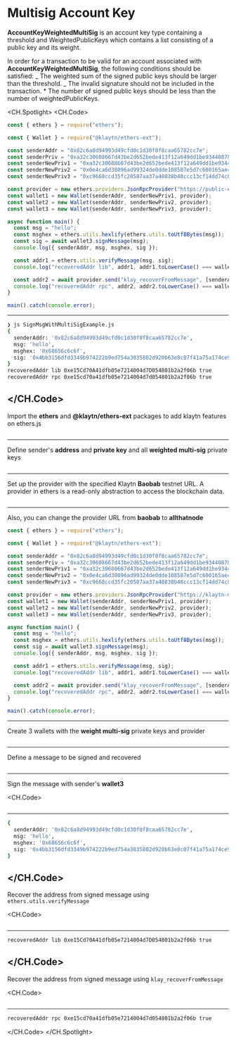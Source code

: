 # Multisig Account Key

**AccountKeyWeightedMultiSig** is an account key type containing a threshold and WeightedPublicKeys which contains a list consisting of a public key and its weight.

In order for a transaction to be valid for an account associated with **AccountKeyWeightedMultiSig**, the following conditions should be satisfied:
    _ The weighted sum of the signed public keys should be larger than the threshold.
    _ The invalid signature should not be included in the transaction.
    \* The number of signed public keys should be less than the number of weightedPublicKeys.

<CH.Spotlight>
<CH.Code>

```js SignMsgWithMultiSigExample.js
const { ethers } = require("ethers");

const { Wallet } = require("@klaytn/ethers-ext");

const senderAddr = "0x82c6a8d94993d49cfd0c1d30f0f8caa65782cc7e";
const senderPriv = "0xa32c30608667d43be2d652bede413f12a649dd1be93440878e7f712d51a6768a";
const senderNewPriv1 = "0xa32c30608667d43be2d652bede413f12a649dd1be93440878e7f712d51a6768a";
const senderNewPriv2 = "0x0e4ca6d38096ad99324de0dde108587e5d7c600165ae4cd6c2462c597458c2b8";
const senderNewPriv3 = "0xc9668ccd35fc20587aa37a48838b48ccc13cf14dd74c8999dd6a480212d5f7ac";

const provider = new ethers.providers.JsonRpcProvider("https://public-en-baobab.klaytn.net");
const wallet1 = new Wallet(senderAddr, senderNewPriv1, provider);
const wallet2 = new Wallet(senderAddr, senderNewPriv2, provider);
const wallet3 = new Wallet(senderAddr, senderNewPriv3, provider);

async function main() {
  const msg = "hello";
  const msghex = ethers.utils.hexlify(ethers.utils.toUtf8Bytes(msg));
  const sig = await wallet3.signMessage(msg);
  console.log({ senderAddr, msg, msghex, sig });

  const addr1 = ethers.utils.verifyMessage(msg, sig);
  console.log("recoveredAddr lib", addr1, addr1.toLowerCase() === wallet3.address.toLowerCase());

  const addr2 = await provider.send("klay_recoverFromMessage", [senderAddr, msghex, sig, "latest"]);
  console.log("recoveredAddr rpc", addr2, addr2.toLowerCase() === wallet3.address.toLowerCase());
}

main().catch(console.error);
```

---

```zsh output
❯ js SignMsgWithMultiSigExample.js
{
  senderAddr: '0x82c6a8d94993d49cfd0c1d30f0f8caa65782cc7e',
  msg: 'hello',
  msghex: '0x68656c6c6f',
  sig: '0x4bb3156dfd3349b974222b9ed754a3835802d920b63e8c07f41a75a174ce99d92a70d62e7a4b30d18599de61a882c59c0fd726883e3ce9955f8d5f60ce5b65211c'
}
recoveredAddr lib 0xe15Cd70A41dfb05e7214004d7D054801b2a2f06b true
recoveredAddr rpc 0xe15cd70a41dfb05e7214004d7d054801b2a2f06b true
```

</CH.Code>
---
Import the **ethers** and **@klaytn/ethers-ext** packages to add klaytn features on ethers.js

```js SignMsgWithMultiSigExample.js focus=1:3

```

---

Define sender's **address** and **private key** and all **weighted multi-sig** private keys

```js SignMsgWithMultiSigExample.js focus=5:9

```

---

Set up the provider with the specified Klaytn **Baobab** testnet URL. A provider in ethers is a read-only abstraction to access the blockchain data.

```js SignMsgWithMultiSigExample.js focus=11

```

---

Also, you can change the provider URL from **baobab** to **allthatnode**

```js SignMsgWithMultiSigExample.js focus=11
const { ethers } = require("ethers");

const { Wallet } = require("@klaytn/ethers-ext");

const senderAddr = "0x82c6a8d94993d49cfd0c1d30f0f8caa65782cc7e";
const senderPriv = "0xa32c30608667d43be2d652bede413f12a649dd1be93440878e7f712d51a6768a";
const senderNewPriv1 = "0xa32c30608667d43be2d652bede413f12a649dd1be93440878e7f712d51a6768a";
const senderNewPriv2 = "0x0e4ca6d38096ad99324de0dde108587e5d7c600165ae4cd6c2462c597458c2b8";
const senderNewPriv3 = "0xc9668ccd35fc20587aa37a48838b48ccc13cf14dd74c8999dd6a480212d5f7ac";

const provider = new ethers.providers.JsonRpcProvider("https://klaytn-mainnet-rpc.allthatnode.com:8551");
const wallet1 = new Wallet(senderAddr, senderNewPriv1, provider);
const wallet2 = new Wallet(senderAddr, senderNewPriv2, provider);
const wallet3 = new Wallet(senderAddr, senderNewPriv3, provider);

async function main() {
  const msg = "hello";
  const msghex = ethers.utils.hexlify(ethers.utils.toUtf8Bytes(msg));
  const sig = await wallet3.signMessage(msg);
  console.log({ senderAddr, msg, msghex, sig });

  const addr1 = ethers.utils.verifyMessage(msg, sig);
  console.log("recoveredAddr lib", addr1, addr1.toLowerCase() === wallet3.address.toLowerCase());

  const addr2 = await provider.send("klay_recoverFromMessage", [senderAddr, msghex, sig, "latest"]);
  console.log("recoveredAddr rpc", addr2, addr2.toLowerCase() === wallet3.address.toLowerCase());
}

main().catch(console.error);
```

---

Create 3 wallets with the **weight multi-sig** private keys and provider

```js SignMsgWithMultiSigExample.js focus=12:14

```

---

Define a message to be signed and recovered

```js SignMsgWithMultiSigExample.js focus=17

```

---

Sign the message with sender's **wallet3**

<CH.Code>
```js SignMsgWithMultiSigExample.js focus=18:20

````
---

```zsh output
{
  senderAddr: '0x82c6a8d94993d49cfd0c1d30f0f8caa65782cc7e',
  msg: 'hello',
  msghex: '0x68656c6c6f',
  sig: '0x4bb3156dfd3349b974222b9ed754a3835802d920b63e8c07f41a75a174ce99d92a70d62e7a4b30d18599de61a882c59c0fd726883e3ce9955f8d5f60ce5b65211c'
}
````

</CH.Code>
---
Recover the address from signed message using `ethers.utils.verifyMessage`

<CH.Code>
```js SignMsgWithMultiSigExample.js focus=22:23

````
---

```zsh output
recoveredAddr lib 0xe15Cd70A41dfb05e7214004d7D054801b2a2f06b true
````

</CH.Code>
---
Recover the address from signed message using `klay_recoverFromMessage`

<CH.Code>
```js SignMsgWithMultiSigExample.js focus=25:26

````
---
```zsh output
recoveredAddr rpc 0xe15cd70a41dfb05e7214004d7d054801b2a2f06b true
````

</CH.Code>
</CH.Spotlight>
